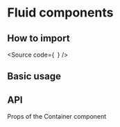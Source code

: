 

<Meta of={Stories} />

# Fluid components

## How to import

<Source
  code={`
`}
/>

## Basic usage

<Canvas of={Stories.Base} />

## API

Props of the Container component

<ArgTypes of={Stories} />
